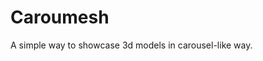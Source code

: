 

<Meta title="Caroumesh" component={Caroumesh} />


# Caroumesh

A simple way to showcase 3d models in carousel-like way.

<Canvas>
  <Story name="Default">
    <Caroumesh shadows>
      <Model
        src="assets/Star destroyer-transformed.glb"
        scale={0.075}
        shadows
      />
      <Model src="assets/TIE fighter-transformed.glb" scale={5} shadows />
      <Model src="assets/lambo.glb" scale={0.009} />
    </Caroumesh>
  </Story>
</Canvas>
